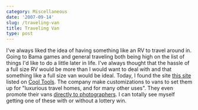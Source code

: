 ```yaml
---
category: Miscellaneous
date: '2007-09-14'
slug: /traveling-van
title: Traveling Van
type: post
---
```



I've always liked the idea of having something like an RV to travel
around in. Going to Bama games and general traveling both being
high on the list of things I'd like to do a little later in life.
I've always thought that the hassle of a full size RV would be more
than I would want to deal with and that something like a full size
van would be ideal. Today, I found the site
[this site](http://www.sportsmobile.com/index.html) listed on
[Cool Tools](http://www.kk.org/cooltools/index.php). The company
make customizations to vans to set them up for "luxurious travel
homes, and for many other uses". They even promote their vans
[directly to photographers](http://www.sportsmobile.com/3_photographers.html).
I can totally see myself getting one of these with or without a
lottery win.